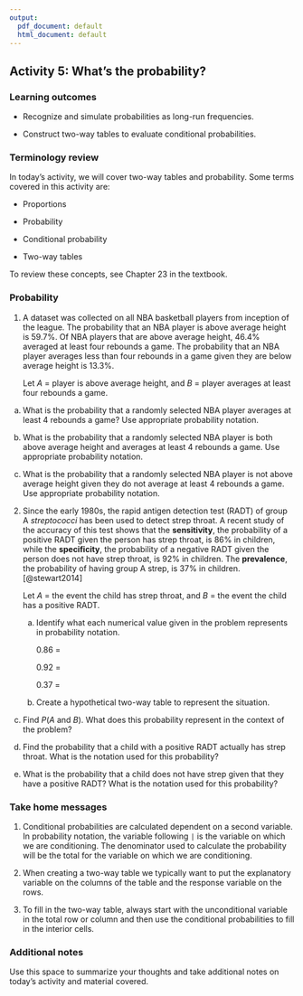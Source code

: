 ```yaml
---
output:
  pdf_document: default
  html_document: default
---
```

## Activity 5:  What's the probability?

\setstretch{1}

### Learning outcomes

* Recognize and simulate probabilities as long-run frequencies.

* Construct two-way tables to evaluate conditional probabilities.

### Terminology review

In today's activity, we will cover two-way tables and probability.  Some terms covered in this activity are:

* Proportions 

* Probability

* Conditional probability

* Two-way tables

To review these concepts, see Chapter 23 in the textbook.  


### Probability 

1. A dataset was collected on all NBA basketball players from inception of the league.  The probability that an NBA player is above average height is 59.7%.  Of NBA players that are above average height, 46.4% averaged at least four rebounds a game. The probability that an NBA player averages less than four rebounds in a game given they are below average height is 13.3%. 
\vspace{1mm}

    Let $A$ = player is above average height, and $B$ = player averages at least four rebounds a game.
\vspace{0.1in}

\begin{center}
\begin{tabular}{|c|c|c|c|} \hline
\hspace{0.8in} & \hspace{0.25in} $A$ \hspace{.25in} & \hspace{0.25in} $A^C$ \hspace{0.25in} & \hspace{0.25in} Total \hspace{0.25in} \\ \hline $B$ & 27700.8 & 34940.1 & 62640.9 \\ \hline
 $B^C$ & 31999.2 & 5359.9 & 37359.1 \\ \hline
Total & 59700 & 40300 & 100000 \\ \hline
\end{tabular}
\end{center}
\vspace{.1in}

a. What is the probability that a randomly selected NBA player averages at least 4 rebounds a game?  Use appropriate probability notation.

\vspace{0.5in}

b. What is the probability that a randomly selected NBA player is both above average height and averages at least 4 rebounds a game.  Use appropriate probability notation.

\vspace{0.5in}

c. What is the probability that a randomly selected NBA player is not above average height given they do not average at least 4 rebounds a game.  Use appropriate probability notation.

\vspace{0.55in}

\newpage

2. Since the early 1980s, the rapid antigen detection test (RADT) of group A *streptococci* has been used to detect strep throat. A recent study of the accuracy of this test shows that the **sensitivity**, the probability of a positive RADT given the person has strep throat, is 86% in children, while the **specificity**, the probability of a negative RADT given the person does not have strep throat, is 92% in children.  The **prevalence**, the probability of having group A strep, is 37% in children. [@stewart2014]
\vspace{1mm}

    Let $A$ = the event the child has strep throat, and $B$ = the event the child has a positive RADT.
\vspace{0.1in}

    a. Identify what each numerical value given in the problem represents in probability notation.
\vspace{.1in}

        0.86 =  
\vspace{.1in}
 
        0.92 =  
\vspace{.1in}

        0.37 =  
\vspace{.1in}

    b. Create a hypothetical two-way table to represent the situation.  
    
\begin{center}
\begin{tabular}{|c|c|c|c|} \hline
\hspace{0.8in} & \hspace{0.35in} $A$ \hspace{.35in} & \hspace{0.35in} $A^C$  \hspace{0.35in} & \hspace{0.3in} Total \hspace{0.3in} \\ 
& & & \\ \hline
$B$& & & \\ 
& & & \\ \hline
$B^C$& & & \\ 
& & & \\ \hline
Total & & & 100,000 \\ 
& & & \\ \hline
\end{tabular}
\end{center}
\vspace{.1in}

   c. Find $P(A \mbox{ and } B)$. What does this probability represent in the context of the problem?
\vspace{.8in}

   d. Find the probability that a child with a positive RADT actually has strep throat. What is the notation used for this probability?
\vspace{.8in}

   e.  What is the probability that a child does not have strep given that they have a positive RADT?  What is the notation used for this probability?

\newpage

<!-- 2. In a computer store, 30% of the computers in stock are laptops and 70% are desktops.  Five percent of the laptops are on sale, while 10% of the desktops are on sale. -->
<!-- \vspace{1mm} -->

<!--     Let $L$ = the event the computer is a laptop, and $S$ = the event the computer is on sale. -->
<!-- \vspace{0.1in} -->

<!--     a. Identify what each numerical value given in the problem represents in probability notation. -->
<!-- \vspace{.1in} -->

<!--         0.30 =   -->
<!--  \vspace{.1in} -->

<!--         0.70 =   -->
<!-- \vspace{.1in} -->

<!--         0.05 =   -->
<!-- \vspace{.1in} -->

<!--         0.10 =   -->
<!-- \vspace{.1in} -->

<!--     b. Create a hypothetical two-way table to represent the situation.   -->

<!-- \begin{center} -->
<!-- \begin{tabular}{|c|c|c|c|} \hline -->
<!-- \hspace{0.8in} & \hspace{0.35in} $L$ \hspace{0.35in} & \hspace{0.35in} $L^C$ \hspace{0.35in} & \hspace{0.3in} Total \hspace{0.3in} \\  -->
<!-- & & & \\ \hline -->
<!-- $S$ & & & \\  -->
<!-- & & & \\ \hline -->
<!-- $S^C$ & & & \\ -->
<!-- & & & \\ \hline -->
<!-- Total & & & 100,000 \\  -->
<!-- & & & \\ \hline -->
<!-- \end{tabular} -->
<!-- \end{center} -->
<!-- \vspace{.1in} -->

<!--    c. Calculate the probability that a randomly selected computer will be a desktop, given that the computer is on sale. What is the notation used for this probability? -->
<!-- \vspace{.8in} -->


<!--    d. Find $P(S^C | L^C)$. What does this probability represent in context of the problem? -->
<!-- \vspace{1in} -->

<!--    e. What is the probability a randomly selected computer is both a laptop and on sale?  Give the appropriate probability notation. -->


\newpage 

### Take home messages

1.  Conditional probabilities are calculated dependent on a second variable.  In probability notation, the variable following `|` is the variable on which we are conditioning.  The denominator used to calculate the probability will be the total for the variable on which we are conditioning.  


2. When creating a two-way table we typically want to put the explanatory variable on the columns of the table and the response variable on the rows.


3. To fill in the two-way table, always start with the unconditional variable in the total row or column and then use the conditional probabilities to fill in the interior cells.

### Additional notes

Use this space to summarize your thoughts and take additional notes on today's activity and material covered.

\newpage
